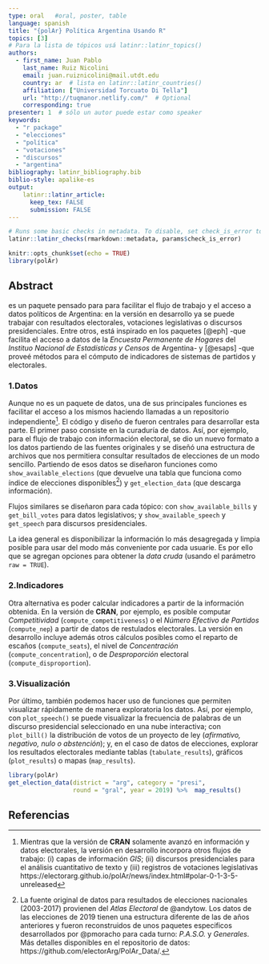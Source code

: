 ```yaml
---
type: oral   #oral, poster, table
language: spanish
title: "{polAr} Política Argentina Usando R"
topics: [3]
# Para la lista de tópicos usá latinr::latinr_topics()
authors:
  - first_name: Juan Pablo
    last_name: Ruiz Nicolini
    email: juan.ruiznicolini@mail.utdt.edu
    country: ar  # lista en latinr::latinr_countries()
    affiliation: ["Universidad Torcuato Di Tella"]
    url: "http://tuqmanor.netlify.com/"  # Optional 
    corresponding: true
presenter: 1  # sólo un autor puede estar como speaker
keywords: 
  - "r package"
  - "elecciones"
  - "política"
  - "votaciones"
  - "discursos"
  - "argentina"
bibliography: latinr_bibliography.bib
biblio-style: apalike-es   
output: 
    latinr::latinr_article: 
      keep_tex: FALSE
      submission: FALSE
---
```



```r
# Runs some basic checks in metadata. To disable, set check_is_error to FALSE
latinr::latinr_checks(rmarkdown::metadata, params$check_is_error)
```


```r
knitr::opts_chunk$set(echo = TRUE)
library(polAr)
```


## Abstract 

\CRANpkg{polAr} es un paquete pensado para para facilitar el flujo de trabajo y el acceso a datos políticos de Argentina: en la versión en desarrollo ya se puede trabajar con resultados electorales, votaciones legislativas o discursos presidenciales. Entre otros, está inspirado en los paquetes \CRANpkg{eph} [@eph] -que facilita el acceso a datos de la _Encuesta Permanente de Hogares_ del _Instituo Nacional de Estadísticas y Censos_ de Argentina- y \CRANpkg{esaps} [@esaps] -que proveé métodos para el cómputo de indicadores de sistemas de partidos y  electorales.

### 1.Datos 

Aunque \CRANpkg{polAr} no es un paquete de datos, una de sus principales funciones es facilitar el acceso a los mismos haciendo llamadas a un repositorio independiente[^1]. El código y diseño de \CRANpkg{eph} fueron centrales para desarrollar esta parte. El primer paso consiste en la curaduría de datos. Así, por ejemplo, para el flujo de trabajo con información electoral, se dio un nuevo formato a los datos partiendo de las fuentes originales y se diseñó una estructura de archivos que nos permitiera consultar resultados de elecciones de un modo sencillo. Partiendo de esos datos se diseñaron funciones como    `show_available_elections` (que devuelve una tabla que funciona como índice de elecciones disponibles[^2]) y `get_election_data` (que descarga información). 

Flujos similares se diseñaron para cada tópico: con `show_available_bills` y `get_bill_votes` para datos legislativos; y `show_available_speech` y `get_speech` para discursos presidenciales. 

[^1]: Mientras que la versión de **CRAN** solamente avanzó en información y datos electorales, la versión en desarrollo incorpora otros flujos de trabajo: (i) capas de información _GIS_; (ii) discursos presidenciales para el análisis cuantitativo de texto y (iii) registros de votaciones legislativas https://electorarg.github.io/polAr/news/index.html#polar-0-1-3-5-unreleased 

[^2]: La fuente original de datos para resultados de elecciones nacionales (2003-2017) provienen del _Atlas Electoral_ de @andytow. Los datos de las elecciones de 2019 tienen una estructura diferente de las de años anteriores y fueron reconstruidos de unos paquetes especificos desarrollados por @pmoracho para cada turno: _P.A.S.O._ y _Generales_. Más detalles disponibles en el repositorio de datos: https://github.com/electorArg/PolAr_Data/. 

La idea general es disponibilizar la información lo más desagregada y limpia posible para usar del modo más conveniente por cada usuarie. Es por ello que se agregan opciones para obtener la *data* _cruda_ (usando el parámetro `raw = TRUE`). 


### 2.Indicadores

Otra alternativa es poder calcular indicadores a partir de la información obtenida. En la versión de **CRAN**, por ejemplo, es posible computar _Competitividad_ (`compute_competitiveness`) o el _Número Efectivo de Partidos_ (`compute_nep`) a partir de datos de restulados electorales. La versión en desarrollo incluye además otros cálculos posibles como el reparto de escaños (`compute_seats`), el nivel de _Concentración_ (`compute_concentration`), o de _Desproporción_ electoral (`compute_disproportion`). 

### 3.Visualización

Por último, también podemos hacer uso de funciones que permiten visualizar rápidamente de manera exploratoria los datos. Así, por ejemplo, con `plot_speech()` se puede visualizar la frecuencia de palabras de un discurso presidencial seleccionado en una nube interactiva; con `plot_bill()` la distribución de votos de un proyecto de ley (*afirmativo, negativo, nulo o abstención*); y, en el caso de datos de elecciones, explorar los resultados electorales mediante tablas (`tabulate_results`), gráficos (`plot_results`) o mapas (`map_results`). 

\newpage

```r
library(polAr)
get_election_data(district = "arg", category = "presi",
                  round = "gral", year = 2019) %>%  map_results()

```






## Referencias
